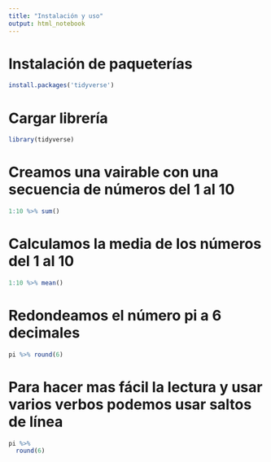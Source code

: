 ```yaml
---
title: "Instalación y uso"
output: html_notebook
---
```


# Instalación de paqueterías

```r
install.packages('tidyverse')
```



# Cargar librería

```r
library(tidyverse)
```

# Creamos una vairable con una secuencia de números del 1 al 10

```r
1:10 %>% sum()
```

# Calculamos la media de los números del 1 al 10

```r
1:10 %>% mean()
```



# Redondeamos el número pi a 6 decimales

```r
pi %>% round(6)
```

# Para hacer mas fácil la lectura y usar varios verbos podemos usar saltos de línea

```r
pi %>%
  round(6)
```

